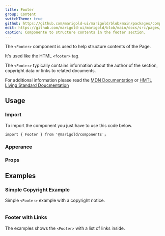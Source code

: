 ```yaml
---
title: Footer
group: Content
switchTheme: true
github: https://github.com/marigold-ui/marigold/blob/main/packages/components/src/Footer/Footer.tsx
edit: https://github.com/marigold-ui/marigold/blob/main/docs/src/pages/components/footer.mdx
caption: Componente to structure contents in the footer section.
---
```


The `<Footer>` component is used to help structure contents of the Page.

It's used like the HTML `<footer>` tag.

The `<Footer>` typically contains information about the author of the section, copyright data or links to related documents.

For additional information please read the [MDN Documentation](https://developer.mozilla.org/en-US/docs/Web/HTML/Element/footer) or [HMTL Living Standard Doucmentation](https://html.spec.whatwg.org/multipage/sections.html#the-footer-element)

<Preview>
  <BasicFooter />
</Preview>

## Usage

### Import

To import the component you just have to use this code below.

```tsx
import { Footer } from '@marigold/components';
```

### Apperance

<AppearanceTable component={title} />

### Props

<PropsTable />

## Examples

### Simple Copyright Example

Simple `<Footer>` example with a copyright notice.

```tsx preview file=components/Footer/copyright-footer.demo.tsx

```

### Footer with Links

The examples shows the `<Footer>` with a list of links inside.

```tsx preview file=components/Footer/list-footer.demo.tsx

```
